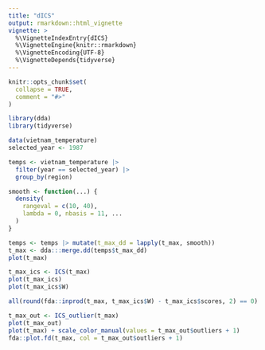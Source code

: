 ```yaml
---
title: "dICS"
output: rmarkdown::html_vignette
vignette: >
  %\VignetteIndexEntry{dICS}
  %\VignetteEngine{knitr::rmarkdown}
  %\VignetteEncoding{UTF-8}
  %\VignetteDepends{tidyverse}
---
```


```r
knitr::opts_chunk$set(
  collapse = TRUE,
  comment = "#>"
)
```

```r
library(dda)
library(tidyverse)
```

```r
data(vietnam_temperature)
selected_year <- 1987

temps <- vietnam_temperature |>
  filter(year == selected_year) |>
  group_by(region)

smooth <- function(...) {
  density(
    rangeval = c(10, 40),
    lambda = 0, nbasis = 11, ...
  )
}

temps <- temps |> mutate(t_max_dd = lapply(t_max, smooth))
t_max <- dda:::merge.dd(temps$t_max_dd)
plot(t_max)
```

```r
t_max_ics <- ICS(t_max)
plot(t_max_ics)
plot(t_max_ics$W)
```

```r
all(round(fda::inprod(t_max, t_max_ics$W) - t_max_ics$scores, 2) == 0)
```

```r
t_max_out <- ICS_outlier(t_max)
plot(t_max_out)
plot(t_max) + scale_color_manual(values = t_max_out$outliers + 1)
fda::plot.fd(t_max, col = t_max_out$outliers + 1)
```
